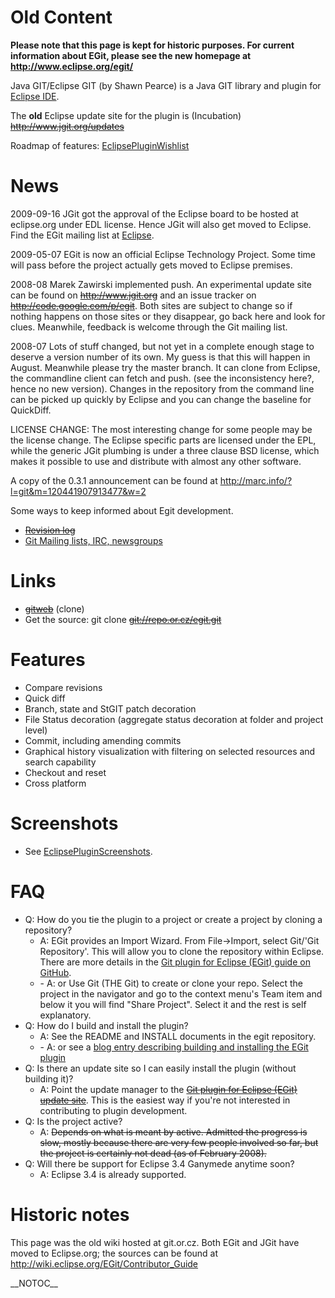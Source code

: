 = Old Content =

<b>Please note that this page is kept for historic purposes. For current information about EGit, please see the new homepage at [[http://www.eclipse.org/egit/]]</b>

Java GIT/Eclipse GIT (by Shawn Pearce) is a Java GIT library and plugin for [[http://www.eclipse.org/|Eclipse IDE]].

The <b>old</b> Eclipse update site for the plugin is (Incubation) <s>[[http://www.jgit.org/updates]]</s>

Roadmap of features: [[EclipsePluginWishlist]]

= News =

2009-09-16 JGit got the approval of the Eclipse board to be hosted at eclipse.org under EDL license.
Hence JGit will also get moved to Eclipse. Find the EGit mailing list at [[http://dev.eclipse.org/mhonarc/lists/egit-dev/|Eclipse]].

2009-05-07 EGit is now an official Eclipse Technology Project. Some time will pass
before the project actually gets moved to Eclipse premises.

2008-08 Marek Zawirski implemented push. An experimental update site can be found
on <s>[[http://www.jgit.org]]</s> and an issue tracker on <s>[[http://code.google.com/p/egit]]</s>. Both
sites are subject to change so if nothing happens on those sites or they disappear, go
back here and look for clues. Meanwhile, feedback is welcome through the Git mailing list.

2008-07 Lots of stuff changed, but not yet in a complete enough stage to deserve a version
number of its own. My guess is that this will happen in August. Meanwhile please
try the master branch. It can clone from Eclipse, the commandline client can fetch
and push. (see the inconsistency here?, hence no new version). Changes in the repository
from the command line can be picked up quickly by Eclipse and you can change the baseline
for QuickDiff.

LICENSE CHANGE:
The most interesting change for some people may be the license change. The Eclipse specific
parts are licensed under the EPL, while the generic JGit plumbing is under a three clause BSD
license, which makes it possible to use and distribute with almost any other software.

A copy of the 0.3.1 announcement can be found at http://marc.info/?l=git&m=120441907913477&w=2

Some ways to keep informed about Egit development.

* <s>[[http://repo.or.cz/w/egit.git?a=log|Revision log]]</s>
* [[http://git.or.cz/gitwiki/GitCommunity|Git Mailing lists, IRC, newsgroups]]
= Links =
* <s>[[http://repo.or.cz/w/egit.git|gitweb]]</s> (clone)
* Get the source: git clone <s>git://repo.or.cz/egit.git</s>
= Features =
* Compare revisions
* Quick diff
* Branch, state and StGIT patch decoration
* File Status decoration (aggregate status decoration at folder and project level)
* Commit, including amending commits
* Graphical history visualization with filtering on selected resources and search capability
* Checkout and reset
* Cross platform

= Screenshots =
* See [[EclipsePluginScreenshots]].
= FAQ =
* Q: How do you tie the plugin to a project or create a project by cloning a repository?
** A: EGit provides an Import Wizard.  From File->Import, select Git/'Git Repository'.  This will allow you to clone the repository within Eclipse.  There are more details in the [[http://github.com/guides/using-the-egit-eclipse-plugin-with-github|Git plugin for Eclipse (EGit) guide on GitHub]].
** - A: or Use Git (THE Git) to create or clone your repo. Select the project in the navigator and go to the context menu's Team item and below it you will find "Share Project". Select it and the rest is self explanatory.
* Q: How do I build and install the plugin?
** A: See the README and INSTALL documents in the egit repository.
** - A: or see a [[http://cho.hapgoods.com/wordpress/?p=159|blog entry describing building and installing the EGit plugin]]
* Q: Is there an update site so I can easily install the plugin (without building it)?
** A: Point the update manager to the <s>[[http://www.jgit.org/updates|Git plugin for Eclipse (EGit) update site]]</s>. This is the easiest way if you're not interested in contributing to plugin development.
* Q: Is the project active?
** A: <s>Depends on what is meant by active. Admitted the progress is slow, mostly because there are very few people involved so far, but the project is certainly not dead (as of February 2008).</s>
* Q: Will there be support for Eclipse 3.4 Ganymede anytime soon?
** A: Eclipse 3.4 is already supported.

= Historic notes =

This page was the old wiki hosted at git.or.cz. Both EGit and JGit have moved to Eclipse.org; the sources can be found at [[http://wiki.eclipse.org/EGit/Contributor_Guide]]

__NOTOC__